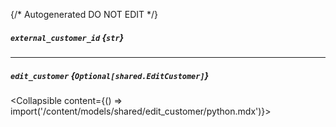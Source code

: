 {/* Autogenerated DO NOT EDIT  */}

##### `external_customer_id` *{`str`}*

---
##### `edit_customer` *{`Optional[shared.EditCustomer]`}*
<Collapsible content={() => import('/content/models/shared/edit_customer/python.mdx')}>
</Collapsible>

